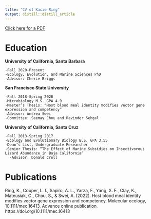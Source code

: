 ```yaml
---
title: "CV of Kacie Ring"
output: distill::distill_article
---
```


<a href = 'Kacie_Ring_CV_2021.pdf' target = '_blank'>Click here for a PDF</a>

# Education

**University of California, Santa Barbara**
    
    -Fall 2020-Present 
    -Ecology, Evolution, and Marine Sciences PhD 
    -Advisor: Cherie Briggs 

**San Francisco State University** 						
    
    -Fall 2018-Spring 2020 
    -Microbiology M.S. GPA 4.0 
    -Master’s Thesis: “Host blood meal identity modifies vector gene expression and competency” 
    -Advisor: Andrea Swei 
    -Committee: Seemay Chou and Ravinder Sehgal 

**University of California, Santa Cruz**					 

    -Fall 2013-Spring 2017 
    -Ecology and Evolutionary Biology B.S. GPA 3.55
    -Dean’s List, Undergraduate Researcher
    -Senior Thesis: “The Effect of Marine Subsidies on Insectivorous Lizard Abundance in Baja California”
      -Advisor: Donald Croll  

# Publications 

Ring, K., Couper, L. I., Sapiro, A. L., Yarza, F., Yang, X. F., Clay, K., Mateusiak, C., Chou, S., & Swei, A. (2022). Host blood meal identity modifies vector gene expression and competency. Molecular ecology, 10.1111/mec.16413. Advance online publication. https://doi.org/10.1111/mec.16413

